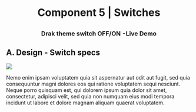 
<Meta title="Component 5"  component="Switch" />

#  <center> Component 5 | Switches </center>

## 

### <center> Drak theme switch OFF/ON  - Live Demo </center>

<Canvas>
  <Story name="Switch">
      <Switch />
  </Story>
</Canvas>

## A. Design - Switch specs

<img src={specs} />

Nemo enim ipsam voluptatem quia sit aspernatur aut odit aut fugit, sed quia consequuntur magni dolores eos qui ratione voluptatem sequi nesciunt. 
Neque porro quisquam est, qui dolorem ipsum quia dolor sit amet, consectetur, adipisci velit, sed quia non numquam eius modi tempora incidunt ut labore et dolore magnam aliquam quaerat voluptatem.

